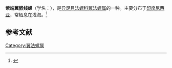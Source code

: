 {{Speciesbox
| name = 紫端翼嵌线螺
| image = Gyrineum_pusillum_01.JPG
| image_width = 250 px
| genus = Gyrineum
| species = pusillum
| authority = (Broderip)
}}
'''紫端翼嵌线螺'''（学名：''{{lang|la|Gyrineum pusillum}}''），是[[异足目|异足目]][[法螺科|法螺科]][[翼法螺属|翼法螺属]]的一种。主要分布于[[印度尼西亚|印度尼西亚]]，常栖息在浅海。<ref>{{cite web|url=http://shell.sinica.edu.tw/chinese/shellbase_detail.php?science_no=6029|title=国际贝库：紫端翼嵌线螺|publisher=台湾贝类资料库|accessdate=2009-08-11|archive-date=2020-06-29|archive-url=https://web.archive.org/web/20200629043303/http://shell.sinica.edu.tw/chinese/shellbase_detail.php?science_no=6029|dead-url=no}}</ref>

== 参考文献 ==
{{reflist}}
{{Taxonbar|from=Q6780386}}

[[Category:翼法螺属|Category:翼法螺属]]
